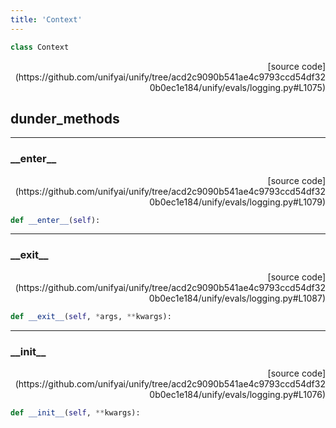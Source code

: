 ```yaml
---
title: 'Context'
---
```


```python
class Context
```

<p align="right">[source code](https://github.com/unifyai/unify/tree/acd2c9090b541ae4c9793ccd54df320b0ec1e184/unify/evals/logging.py#L1075)</p>



## dunder_methods

---

### \_\_enter\_\_

<p align="right">[source code](https://github.com/unifyai/unify/tree/acd2c9090b541ae4c9793ccd54df320b0ec1e184/unify/evals/logging.py#L1079)</p>

```python
def __enter__(self):
```



---

### \_\_exit\_\_

<p align="right">[source code](https://github.com/unifyai/unify/tree/acd2c9090b541ae4c9793ccd54df320b0ec1e184/unify/evals/logging.py#L1087)</p>

```python
def __exit__(self, *args, **kwargs):
```



---

### \_\_init\_\_

<p align="right">[source code](https://github.com/unifyai/unify/tree/acd2c9090b541ae4c9793ccd54df320b0ec1e184/unify/evals/logging.py#L1076)</p>

```python
def __init__(self, **kwargs):
```

